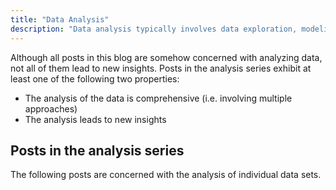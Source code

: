 ```yaml
---
title: "Data Analysis"
description: "Data analysis typically involves data exploration, modeling, and presentation of the results. The posts in this series are concerned with comprehensive analyses that lead to new insights."
---
```

Although all posts in this blog are somehow concerned with analyzing data, not all of them lead to new insights. Posts in the analysis series exhibit at least one of the following two properties:

* The analysis of the data is comprehensive (i.e. involving multiple approaches)
* The analysis leads to new insights


## Posts in the analysis series

The following posts are concerned with the analysis of individual data sets.

